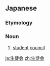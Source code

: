 ==Japanese==
{{ja-kanjitab|せい|と|かい|yomi=o}}

===Etymology===
{{suffix|生徒|会|t1=student|t2=group|lang=ja|sort=せいとかい}}

===Noun===
{{ja-noun|せいとかい}}

# [[student]] [[council]]

[[ja:生徒会]]
[[zh:生徒会]]